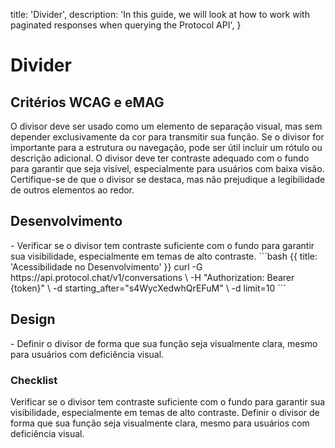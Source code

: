 
  title: 'Divider',
  description:
    'In this guide, we will look at how to work with paginated responses when querying the Protocol API',
}

# Divider

## Critérios WCAG e eMAG
<Properties fullWidth>
  <Property name="WCAG 1.4.1 / eMAG Diretriz 3" type="Uso sem dependência exclusiva de cores">
    O divisor deve ser usado como um elemento de separação visual, mas sem depender exclusivamente da cor para transmitir sua função. Se o divisor for importante para a estrutura ou navegação, pode ser útil incluir um rótulo ou descrição adicional.
  </Property>
  <Property name="WCAG 1.4.3 / eMAG Diretriz 7" type="Contraste de cores">
    O divisor deve ter contraste adequado com o fundo para garantir que seja visível, especialmente para usuários com baixa visão. Certifique-se de que o divisor se destaca, mas não prejudique a legibilidade de outros elementos ao redor.
  </Property>
</Properties>


## Desenvolvimento
<Row>
  <Col>
    - Verificar se o divisor tem contraste suficiente com o fundo para garantir sua visibilidade, especialmente em temas de alto contraste.
  </Col>
  <Col>
    ```bash {{ title: 'Acessibilidade no Desenvolvimento' }}
    curl -G https://api.protocol.chat/v1/conversations \
      -H "Authorization: Bearer {token}" \
      -d starting_after="s4WycXedwhQrEFuM" \
      -d limit=10
    ```
  </Col>
</Row>

## Design
<Row>
  <Col>
  - Definir o divisor de forma que sua função seja visualmente clara, mesmo para usuários com deficiência visual.
  </Col>
  <Col>
    <ImageNote
          imageSrc="https://placehold.co/600x200.png"
          imageAlt="Acessibilidade no Design"
        />
  </Col>
</Row>

### Checklist
<Checklist>
Verificar se o divisor tem contraste suficiente com o fundo para garantir sua visibilidade, especialmente em temas de alto contraste.
Definir o divisor de forma que sua função seja visualmente clara, mesmo para usuários com deficiência visual.
</Checklist>

